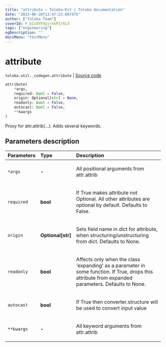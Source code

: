 ```yaml
---
title: "attribute — Toloka-Kit | Toloka documentation"
date: "2023-06-20T13:47:23.087475"
author: ["Toloka Team"]
coverId: F_bIcOYF9yjrxkPZrXc3
tags: ["engineering"]
ogDescription: ""
docsMenu: "tkitMenu"
---
```


# attribute

`toloka.util._codegen.attribute` | [Source code](https://github.com/Toloka/toloka-kit/blob/v1.2.0/src/util/_codegen.py#L326)

```python
attribute(
    *args,
    required: bool = False,
    origin: Optional[str] = None,
    readonly: bool = False,
    autocast: bool = False,
    **kwargs
)
```

Proxy for attr.attrib(...). Adds several keywords.

## Parameters description

| Parameters | Type | Description |
| :----------| :----| :-----------|
`*args`|**-**|<p>All positional arguments from attr.attrib</p>
`required`|**bool**|<p>If True makes attribute not Optional. All other attributes are optional by default. Defaults to False.</p>
`origin`|**Optional\[str\]**|<p>Sets field name in dict for attribute, when structuring/unstructuring from dict. Defaults to None.</p>
`readonly`|**bool**|<p>Affects only when the class 'expanding' as a parameter in some function. If True, drops this attribute from expanded parameters. Defaults to None.</p>
`autocast`|**bool**|<p>If True then converter.structure will be used to convert input value</p>
`**kwargs`|**-**|<p>All keyword arguments from attr.attrib</p>